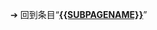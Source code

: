 {{LPR
| article = Cython
| latest release version = 3.0a9
| latest release date = {{Start date and age|2021|07|20|df=yes}}
}}
<noinclude>

➔ 回到条目“'''[[{{SUBPAGENAME}}]]'''”
[[Category:最新預覽版模板|{{SUBPAGENAME}}]]
</noinclude>